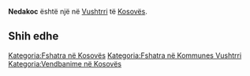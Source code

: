 {{Fshat në 
 | Emri                = Nedakoc
 | EmriAlt                = 
 | NAME_SHORT_FORM=      
 | NAME_GENERIC=      
 | NAME_SORT_NAME_RO=      NEDAKOC
 | FULL_NAME_RO = Nedakoc
 | FULL_NAME_ND_RO=Nedakoc
 | SORT_NAME_RG=NEDAKOC
 | FULL_NAME_RG=Nedakoc
 | FULL_NAME_ND_RG=Nedakoc
 | SRP_NAME_SHORT_FORM=      
 | SRP_NAME_GENERIC=      
 | SRP_NAME_SORT_NAME_RO=      
 | SRP_FULL_NAME_RO = 
 | SRP_FULL_NAME_ND_RO=
 | SRP_SORT_NAME_RG=
 | SRP_FULL_NAME_RG=
 | SRP_FULL_NAME_ND_RG=
 | Emri (Rasa dhanore) = 
 | Figura              = 
 | Shteti              = Kosovo
 | Komuna              = Vushtrri
 | Kodi postar         = 
 | Sipërfaqja          = 

 | Popullsia           = 

 | Regj. i popullsisë  = 
 | Dend. e popullsisë  = 
 | Faqja zyrtare       = 
 <!--- Koordinatat ----> 
 | Gjerësia            = 42.793912
 | Gjatësia            = 21.001524
 | Lartësia            = 
}}
'''Nedakoc''' është një [[]] në [[Vushtrri]] të [[Kosovës]].

<!-- == Gjeografia == -->
<!-- == Historia == -->
<!-- == Demografia == -->
== Shih edhe ==
{{Komuna Vushtrri}}
{{Kosovo-Administrata-Cung}}

[[Kategoria:Fshatra në Kosovës]]
[[Kategoria:Fshatra në Kommunes Vushtrri]]
[[Kategoria:Vendbanime në Kosovës]]